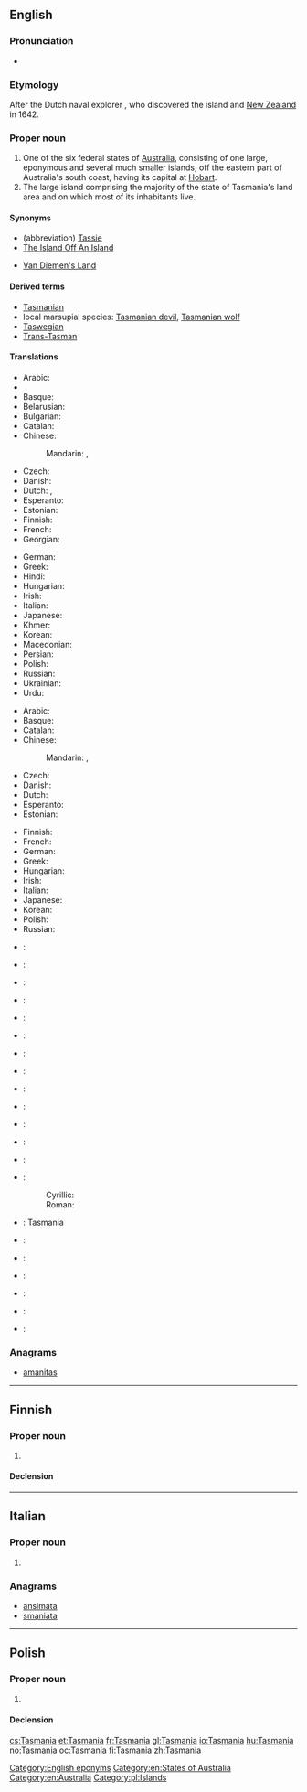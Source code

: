 ==English==
{{wikipedia|Tasmania}}

===Pronunciation===
* {{rhymes|eɪniə}}

===Etymology===
After the Dutch naval explorer {{w|Abel Tasman}}, who discovered the island and [[New Zealand]] in 1642.

===Proper noun===
{{en-proper noun}}

# One of the six federal states of [[Australia]], consisting of one large, eponymous and several much smaller islands, off the eastern part of Australia's south coast, having its capital at [[Hobart]].
# The large island comprising the majority of the state of Tasmania's land area and on which most of its inhabitants live.

====Synonyms====
* (abbreviation) [[Tassie]] {{qualifier|colloquial}}
* [[The Island Off An Island]] {{qualifier|colloquial}}
* {{qualifier|older}} [[Van Diemen's Land]]

====Derived terms====
* [[Tasmanian]]
* local marsupial species: [[Tasmanian devil]], [[Tasmanian wolf]]
* [[Taswegian]] {{qualifier|colloquial}}
* [[Trans-Tasman]] {{qualifier|colloquial}}

====Translations====
{{trans-top|Australian state}}
* Arabic: {{t-|ar|تاسمانيا|f|tr=tasmaaniya}}
* {{trreq|Armenian}}
* Basque: {{t-|eu|Tasmania}}
* Belarusian: {{t-|be|Тасманія|f|tr=Tasmánija|sc=Cyrl}}
* Bulgarian: {{t-|bg|Тасмания|f|tr=Tasmánija|sc=Cyrl}}
* Catalan: {{t-|ca|Tasmània|f}}
* Chinese:
*: Mandarin: {{t-|cmn|塔斯馬尼亞|sc=Hani}}, {{t-|cmn|塔斯马尼亚|tr=Tǎsīmǎníyà|sc=Hani}}
* Czech: {{t-|cs|Tasmánie|f}}
* Danish: {{t-|da|Tasmanien}}
* Dutch: {{t+|nl|Tasmanië}}, {{t-|nl|Tasmania}}
* Esperanto: {{t-|eo|Tasmanio}}
* Estonian: {{t-|et|Tasmaania}}
* Finnish: {{t-|fi|Tasmania}}
* French: {{t+|fr|Tasmanie}}
* Georgian: {{t-|ka|ტასმანია|tr=tasmania|sc=Geor}}
{{trans-mid}}
* German: {{t-|de|Tasmanien|n}}
* Greek: {{t-|el|Τασμανία|f|tr=Tasmanía}}
* Hindi: {{t-|hi|तस्मानिया|m|tr=tasmāniyā|sc=Deva}}
* Hungarian: {{t+|hu|Tasmania}}
* Irish: {{t-|ga|Tasmáin|f|alt=an Tasmáin}}
* Italian: {{t-|it|Tasmania}}
* Japanese: {{t-|ja|タスマニア|tr=Tasumania}}
* Khmer: {{t-|km|តាស្មានី|sc=Khmr}}
* Korean: {{t-|ko|태즈메이니아|tr=Taejeumeinia|sc=Kore}}
* Macedonian: {{t-|mk|Тасманија|f|tr=Tasmánija}}
* Persian: {{t-|fa|تاسمانی|tr=Tâsmâni|sc=fa-Arab}}
* Polish: {{t-|pl|Tasmania|f}}
* Russian: {{t-|ru|Тасмания|f|tr=Tasmánija}}
* Ukrainian: {{t-|uk|Тасманія|f|tr=Tasmánija|sc=Cyrl}}
* Urdu: {{t-|ur|تسمانیا|m|tr=tasmāniyā|sc=ur-Arab}}
{{trans-bottom}}

{{trans-top|island comprising majority of state}}
* Arabic: {{t-|ar|تاسمانيا|f|tr=tasmaaniya}}
* Basque: {{t-|eu|Tasmania}}
* Catalan: {{t-|ca|Tasmània|f}}
* Chinese:
*: Mandarin: {{t-|cmn|塔斯馬尼亞|alt=塔斯馬尼亞（島）|sc=Hani}}, {{t-|cmn|塔斯马尼亚|alt=塔斯馬尼亞（岛）|tr=Tǎsīmǎníyà [dǎo]|sc=Hani}}
* Czech: {{t-|cs|Tasmánie|f}}
* Danish: {{t-|da|Tasmanien}}
* Dutch: {{t+|nl|Tasmanië}}
* Esperanto: {{t-|eo|Tasmanio}}
* Estonian: {{t-|et|Tasmaania}}
{{trans-mid}}
* Finnish: {{t-|fi|Tasmania}}
* French: {{t+|fr|Tasmanie}}
* German: {{t-|de|Tasmanien|n}}
* Greek: {{t-|el|Τασμανία|f|tr=Tasmanía}}
* Hungarian: {{t+|hu|Tasmania}}
* Irish: {{t-|ga|Tasmáin|f|alt=an Tasmáin}}
* Italian: {{t-|it|Tasmania}}
* Japanese: {{t-|ja|タスマニア|tr=Tasumania}}
* Korean: {{t-|ko|태즈메이니아|tr=Taejeumeinia|sc=Kore}}
* Polish: {{t-|pl|Tasmania|f}}
* Russian: {{t-|ru|Тасмания|f|tr=Tasmánija}}
{{trans-bottom}}

{{checktrans-top}}
* {{ttbc|bg}}: {{t-|bg|Тасмания}}
* {{ttbc|gl}}: {{t+|gl|Tasmania}}
* {{ttbc|ka}}: {{t-|ka|ტასმანია|sc=Georg}}
* {{ttbc|is}}: {{t-|is|Tasmanía}}
* {{ttbc|io}}: {{t+|io|Tasmania}}
* {{ttbc|id}}: {{t-|id|Tasmania}}
* {{ttbc|ia}}: {{t-|ia|Tasmania}}
* {{ttbc|lt}}: {{t-|lt|Tasmanija}}
* {{ttbc|lb}}: {{t-|lb|Tasmanien}}
{{trans-mid}}
* {{ttbc|no}}: {{t+|no|Tasmania}}
* {{ttbc|nn}}: {{t-|nn|Tasmania}}
* {{ttbc|fa}}: {{t-|fa|تاسمانی|sc=fa-Arab}}
* {{ttbc|pt}}: {{t-|pt|Tasmânia}}
* {{ttbc|sh}}:
*: Cyrillic: {{t-|sh|Тасманија|f|sc=Cyrl}}
*: Roman: {{t-|sh|Tasmanija|f}}
* {{ttbc|scn}}: Tasmania
* {{ttbc|sk}}: {{t-|sk|Tasmánia}}
* {{ttbc|sl}}: {{t-|sl|Tasmanija}}
* {{ttbc|es}}: {{t-|es|Tasmania}}
* {{ttbc|sv}}: {{t+|sv|Tasmanien}}
* {{ttbc|ta}}: {{t-|ta|தாஸ்மானியா|sc=Taml}}
* {{ttbc|th}}: {{t-|th|รัฐแทสเมเนีย|sc=Thai}}
{{trans-bottom}}

===Anagrams===
* [[amanitas#English|amanitas]]

[[Category:English eponyms]]
[[Category:en:States of Australia]]
[[Category:en:Australia]]

----

==Finnish==

===Proper noun===
{{fi-proper noun}}

# {{l|en|Tasmania}}

====Declension====
{{fi-decl-kulkija|Tasmani|nopl=1}}

----

==Italian==

===Proper noun===
{{it-proper noun|g=f}}

# {{l|en|Tasmania}}

===Anagrams===
* [[ansimata#Italian|ansimata]]
* [[smaniata#Italian|smaniata]]

----

==Polish==
{{wikipedia|lang=pl}}

===Proper noun===
{{head|pl|proper noun|g=f}}

# {{l|en|Tasmania}}

====Declension====
{{pl-decl-noun-sing|Tasmania|Tasmanii|Tasmanii|Tasmanię|Tasmanią|Tasmanii|Tasmanio}}

[[Category:pl:Islands]]

[[cs:Tasmania]]
[[et:Tasmania]]
[[fr:Tasmania]]
[[gl:Tasmania]]
[[io:Tasmania]]
[[hu:Tasmania]]
[[no:Tasmania]]
[[oc:Tasmania]]
[[fi:Tasmania]]
[[zh:Tasmania]]